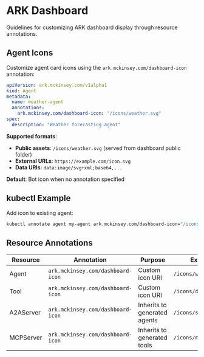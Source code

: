 # ARK Dashboard

Guidelines for customizing ARK dashboard display through resource annotations.

## Agent Icons

Customize agent card icons using the `ark.mckinsey.com/dashboard-icon` annotation:

```yaml
apiVersion: ark.mckinsey.com/v1alpha1
kind: Agent
metadata:
  name: weather-agent
  annotations:
    ark.mckinsey.com/dashboard-icon: "/icons/weather.svg"
spec:
  description: "Weather forecasting agent"
```

**Supported formats**:
- **Public assets**: `/icons/weather.svg` (served from dashboard public folder)
- **External URLs**: `https://example.com/icon.svg`
- **Data URIs**: `data:image/svg+xml;base64,...`

**Default**: Bot icon when no annotation specified

## kubectl Example

Add icon to existing agent:
```bash
kubectl annotate agent my-agent ark.mckinsey.com/dashboard-icon="/icons/aws.png"
```

## Resource Annotations

| Resource | Annotation | Purpose | Example |
|----------|------------|---------|---------|
| Agent | `ark.mckinsey.com/dashboard-icon` | Custom icon URI | `/icons/weather.svg` |
| Tool | `ark.mckinsey.com/dashboard-icon` | Custom icon URI | `/icons/database.svg` |
| A2AServer | `ark.mckinsey.com/dashboard-icon` | Inherits to generated agents | `/icons/service.svg` |
| MCPServer | `ark.mckinsey.com/dashboard-icon` | Inherits to generated tools | `/icons/mcp.svg` |